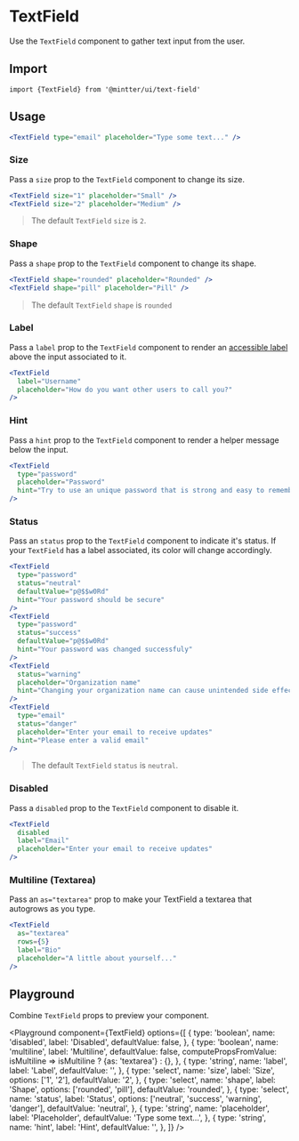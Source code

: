 
<Meta title="Forms/Text Field" />

# TextField

Use the `TextField` component to gather text input from the user.

## Import

```tsx
import {TextField} from '@mintter/ui/text-field'
```

## Usage

```jsx
<TextField type="email" placeholder="Type some text..." />
```

### Size

Pass a `size` prop to the `TextField` component to change its size.

```jsx
<TextField size="1" placeholder="Small" />
<TextField size="2" placeholder="Medium" />
```

> The default `TextField` `size` is `2`.

### Shape

Pass a `shape` prop to the `TextField` component to change its shape.

```jsx
<TextField shape="rounded" placeholder="Rounded" />
<TextField shape="pill" placeholder="Pill" />
```

> The default `TextField` `shape` is `rounded`

### Label

Pass a `label` prop to the `TextField` component to render an
[accessible label](https://radix-ui.com/primitives/docs/utilities/label) above
the input associated to it.

```jsx
<TextField
  label="Username"
  placeholder="How do you want other users to call you?"
/>
```

### Hint

Pass a `hint` prop to the `TextField` component to render a helper message below
the input.

```jsx
<TextField
  type="password"
  placeholder="Password"
  hint="Try to use an unique password that is strong and easy to remember"
/>
```

### Status

Pass an `status` prop to the `TextField` component to indicate it's status. If
your `TextField` has a label associated, its color will change accordingly.

```jsx
<TextField
  type="password"
  status="neutral"
  defaultValue="p@$$w0Rd"
  hint="Your password should be secure"
/>
<TextField
  type="password"
  status="success"
  defaultValue="p@$$w0Rd"
  hint="Your password was changed successfuly"
/>
<TextField
  status="warning"
  placeholder="Organization name"
  hint="Changing your organization name can cause unintended side effects"
/>
<TextField
  type="email"
  status="danger"
  placeholder="Enter your email to receive updates"
  hint="Please enter a valid email"
/>
```

> The default `TextField` `status` is `neutral`.

### Disabled

Pass a `disabled` prop to the `TextField` component to disable it.

```jsx
<TextField
  disabled
  label="Email"
  placeholder="Enter your email to receive updates"
/>
```

### Multiline (Textarea)

Pass an `as="textarea"` prop to make your TextField a textarea that autogrows as
you type.

```jsx
<TextField
  as="textarea"
  rows={5}
  label="Bio"
  placeholder="A little about yourself..."
/>
```

## Playground

Combine `TextField` props to preview your component.

<Playground
  component={TextField}
  options={[
    {
      type: 'boolean',
      name: 'disabled',
      label: 'Disabled',
      defaultValue: false,
    },
    {
      type: 'boolean',
      name: 'multiline',
      label: 'Multiline',
      defaultValue: false,
      computePropsFromValue: isMultiline =>
        isMultiline ? {as: 'textarea'} : {},
    },
    {
      type: 'string',
      name: 'label',
      label: 'Label',
      defaultValue: '',
    },
    {
      type: 'select',
      name: 'size',
      label: 'Size',
      options: ['1', '2'],
      defaultValue: '2',
    },
    {
      type: 'select',
      name: 'shape',
      label: 'Shape',
      options: ['rounded', 'pill'],
      defaultValue: 'rounded',
    },
    {
      type: 'select',
      name: 'status',
      label: 'Status',
      options: ['neutral', 'success', 'warning', 'danger'],
      defaultValue: 'neutral',
    },
    {
      type: 'string',
      name: 'placeholder',
      label: 'Placeholder',
      defaultValue: 'Type some text...',
    },
    {
      type: 'string',
      name: 'hint',
      label: 'Hint',
      defaultValue: '',
    },
  ]}
/>
